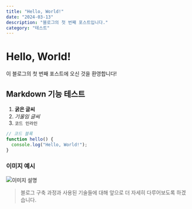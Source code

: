 ```yaml
---
title: "Hello, World!"
date: "2024-03-13"
description: "블로그의 첫 번째 포스트입니다."
category: "테스트"
---
```


# Hello, World!

이 블로그의 첫 번째 포스트에 오신 것을 환영합니다!

## Markdown 기능 테스트

1. **굵은 글씨**
2. _기울임 글씨_
3. `코드 인라인`

```typescript
// 코드 블록
function hello() {
  console.log("Hello, World!");
}
```

### 이미지 예시

![이미지 설명](https://plus.unsplash.com/premium_photo-1672329278706-35c6005ffb0a?w=500&auto=format&fit=crop&q=60&ixlib=rb-4.0.3&ixid=M3wxMjA3fDB8MHxmZWF0dXJlZC1waG90b3MtZmVlZHwxfHx8ZW58MHx8fHx8)

> 블로그 구축 과정과 사용된 기술들에 대해 앞으로 더 자세히 다루어보도록 하겠습니다.
